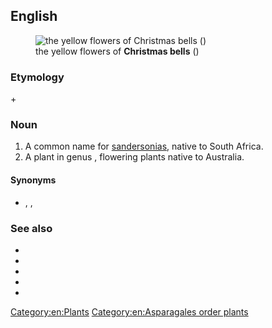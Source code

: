 ==English==
{{slim-wikipedia|Christmas bells (disambiguation)}}
[[Image:Bildtankstelle 1 027.jpg|thumb|the yellow flowers of '''Christmas bells''' ({{taxlink|Sandersonia aurantiaca|species|noshow=1}})]]

===Etymology===
{{term|Christmas}} + {{term|bell}}

===Noun===
{{en-plural noun}}

# A common name for [[sandersonia]]s, native to South Africa.
# A plant in genus {{taxlink|Blandfordia|genus|noshow=1}}, flowering plants native to Australia.

====Synonyms====
* {{sense|sandersonia}} {{vern|golden lily of the valley}}, {{vern|Chinese lantern lily}}, {{taxlink|Sandersonia aurantiaca|species|noshow=1}}

===See also===
* {{pedia}}
* {{specieslite|Sandersonia}}
* {{comcatlite|Sandersonia aurantiaca}}
* {{specieslite|Blandfordia}}
* {{comcatlite|Blandfordia}}

[[Category:en:Plants]]
[[Category:en:Asparagales order plants]]